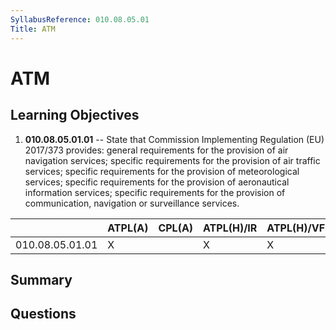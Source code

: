 ```yaml
---
SyllabusReference: 010.08.05.01
Title: ATM
---
```


# ATM

## Learning Objectives

1.  **010.08.05.01.01** -- State that Commission Implementing Regulation (EU)
    2017/373 provides: general requirements for the provision of air navigation
    services; specific requirements for the provision of air traffic services;
    specific requirements for the provision of meteorological services; specific
    requirements for the provision of aeronautical information services; specific
    requirements for the provision of communication, navigation or surveillance
    services.

|                 | ATPL(A) | CPL(A) | ATPL(H)/IR | ATPL(H)/VFR | CPL(H) | IR | CBIR(A) |
| --------------- | ------- | ------ | ---------- | ----------- | ------ | -- | ------- |
| 010.08.05.01.01 | X       |        | X          | X           |        |    |         |

## Summary

## Questions
